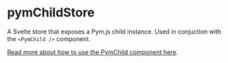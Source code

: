 
<Meta title="stores/pymChildStore" />

# pymChildStore

A Svelte store that exposes a Pym.js child instance. Used in conjuction with the `<PymChild />` component.

[Read more about how to use the PymChild component here](/docs/components-pymchild--docs).
